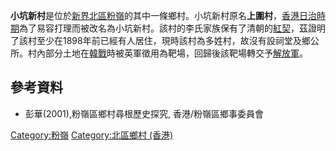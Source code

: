 '''小坑新村'''是位於[[新界|新界]][[北區_(香港)|北區]][[粉嶺|粉嶺]]的其中一條鄉村。小坑新村原名'''上圍村'''，[[香港日治時期|香港日治時期]]為了易容打理而被改名為小坑新村。該村的李氏家族保有了清朝的[[紅契|紅契]]，茲證明了該村至少在1898年前已經有人居住，現時該村為多姓村，故沒有設祠堂及鄉公所。村內部分土地在[[韓戰|韓戰]]時被英軍徵用為靶場，回歸後該靶場轉交予[[解放軍|解放軍]]。

==參考資料==
*彭華(2001),粉嶺區鄉村尋根歷史探究, 香港/粉嶺區鄉事委員會

[[Category:粉嶺|Category:粉嶺]]
[[Category:北區鄉村_(香港)|Category:北區鄉村 (香港)]]
